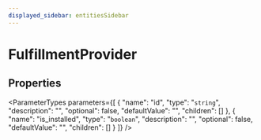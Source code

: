 ```yaml
---
displayed_sidebar: entitiesSidebar
---
```



# FulfillmentProvider

## Properties

<ParameterTypes parameters={[
  {
    "name": "id",
    "type": "`string`",
    "description": "",
    "optional": false,
    "defaultValue": "",
    "children": []
  },
  {
    "name": "is_installed",
    "type": "`boolean`",
    "description": "",
    "optional": false,
    "defaultValue": "",
    "children": []
  }
]} />
